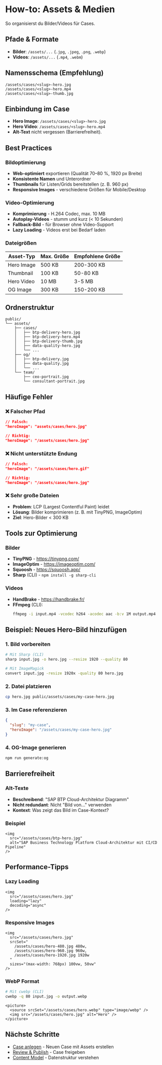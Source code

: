 # How-to: Assets & Medien

So organisierst du Bilder/Videos für Cases.

## Pfade & Formate

- **Bilder**: `/assets/...` (`.jpg`, `.jpeg`, `.png`, `.webp`)
- **Videos**: `/assets/...` (`.mp4`, `.webm`)

## Namensschema (Empfehlung)

```
/assets/cases/<slug>-hero.jpg
/assets/cases/<slug>-hero.mp4
/assets/cases/<slug>-thumb.jpg
```

## Einbindung im Case

- **Hero Image**: `/assets/cases/<slug>-hero.jpg`
- **Hero Video**: `/assets/cases/<slug>-hero.mp4`
- **Alt-Text** nicht vergessen (Barrierefreiheit).

## Best Practices

### Bildoptimierung

- **Web-optimiert** exportieren (Qualität 70–80 %, 1920 px Breite)
- **Konsistente Namen** und Unterordner
- **Thumbnails** für Listen/Grids bereitstellen (z. B. 960 px)
- **Responsive Images** - verschiedene Größen für Mobile/Desktop

### Video-Optimierung

- **Komprimierung** - H.264 Codec, max. 10 MB
- **Autoplay-Videos** - stumm und kurz (< 10 Sekunden)
- **Fallback-Bild** - für Browser ohne Video-Support
- **Lazy Loading** - Videos erst bei Bedarf laden

### Dateigrößen

| Asset-Typ | Max. Größe | Empfohlene Größe |
|-----------|------------|------------------|
| Hero Image | 500 KB | 200-300 KB |
| Thumbnail | 100 KB | 50-80 KB |
| Hero Video | 10 MB | 3-5 MB |
| OG Image | 300 KB | 150-200 KB |

## Ordnerstruktur

```
public/
└── assets/
    ├── cases/
    │   ├── btp-delivery-hero.jpg
    │   ├── btp-delivery-hero.mp4
    │   ├── btp-delivery-thumb.jpg
    │   ├── data-quality-hero.jpg
    │   └── ...
    ├── og/
    │   ├── btp-delivery.jpg
    │   ├── data-quality.jpg
    │   └── ...
    └── team/
        ├── ceo-portrait.jpg
        └── consultant-portrait.jpg
```

## Häufige Fehler

### ❌ Falscher Pfad

```json
// Falsch:
"heroImage": "assets/cases/hero.jpg"

// Richtig:
"heroImage": "/assets/cases/hero.jpg"
```

### ❌ Nicht unterstützte Endung

```json
// Falsch:
"heroImage": "/assets/cases/hero.gif"

// Richtig:
"heroImage": "/assets/cases/hero.jpg"
```

### ❌ Sehr große Dateien

- **Problem**: LCP (Largest Contentful Paint) leidet
- **Lösung**: Bilder komprimieren (z. B. mit TinyPNG, ImageOptim)
- **Ziel**: Hero-Bilder < 300 KB

## Tools zur Optimierung

### Bilder

- **TinyPNG** - https://tinypng.com/
- **ImageOptim** - https://imageoptim.com/
- **Squoosh** - https://squoosh.app/
- **Sharp** (CLI) - `npm install -g sharp-cli`

### Videos

- **HandBrake** - https://handbrake.fr/
- **FFmpeg** (CLI):
  ```bash
  ffmpeg -i input.mp4 -vcodec h264 -acodec aac -b:v 1M output.mp4
  ```

## Beispiel: Neues Hero-Bild hinzufügen

### 1. Bild vorbereiten

```bash
# Mit Sharp (CLI)
sharp input.jpg -o hero.jpg --resize 1920 --quality 80

# Mit ImageMagick
convert input.jpg -resize 1920x -quality 80 hero.jpg
```

### 2. Datei platzieren

```bash
cp hero.jpg public/assets/cases/my-case-hero.jpg
```

### 3. Im Case referenzieren

```json
{
  "slug": "my-case",
  "heroImage": "/assets/cases/my-case-hero.jpg"
}
```

### 4. OG-Image generieren

```bash
npm run generate:og
```

## Barrierefreiheit

### Alt-Texte

- **Beschreibend**: "SAP BTP Cloud-Architektur Diagramm"
- **Nicht redundant**: Nicht "Bild von..." verwenden
- **Kontext**: Was zeigt das Bild im Case-Kontext?

### Beispiel

```tsx
<img 
  src="/assets/cases/btp-hero.jpg" 
  alt="SAP Business Technology Platform Cloud-Architektur mit CI/CD Pipeline"
/>
```

## Performance-Tipps

### Lazy Loading

```tsx
<img 
  src="/assets/cases/hero.jpg" 
  loading="lazy"
  decoding="async"
/>
```

### Responsive Images

```tsx
<img 
  src="/assets/cases/hero.jpg"
  srcSet="
    /assets/cases/hero-480.jpg 480w,
    /assets/cases/hero-960.jpg 960w,
    /assets/cases/hero-1920.jpg 1920w
  "
  sizes="(max-width: 768px) 100vw, 50vw"
/>
```

### WebP Format

```bash
# Mit cwebp (CLI)
cwebp -q 80 input.jpg -o output.webp
```

```tsx
<picture>
  <source srcSet="/assets/cases/hero.webp" type="image/webp" />
  <img src="/assets/cases/hero.jpg" alt="Hero" />
</picture>
```

## Nächste Schritte

- [Case anlegen](/docs/how-to/create-case) - Neuen Case mit Assets erstellen
- [Review & Publish](/docs/how-to/review-publish) - Case freigeben
- [Content Model](/docs/content-model) - Datenstruktur verstehen



